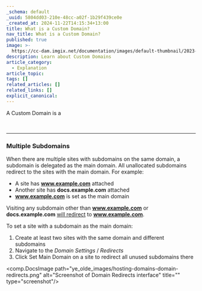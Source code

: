 ```yaml
---
_schema: default
_uuid: 5804dd03-210e-48cc-a02f-1b29f439ce0e
_created_at: 2024-11-22T14:15:34+13:00
title: What is a Custom Domain?
nav_title: What is a Custom Domain?
published: true
image: >-
  https://cc-dam.imgix.net/documentation/images/default-thumbnail/2023-Q4/CloudCannon-Documentation-Thumbnail.png
description: Learn about Custom Domains
article_category:
  - Explanation
article_topic:
tags: []
related_articles: []
related_links: []
explicit_canonical:
---
```

A Custom Domain is a

&nbsp;

---

### Multiple Subdomains

When there are multiple sites with subdomains on the same domain, a subdomain is delegated as the main domain. All unallocated subdomains redirect to the sites with the main domain. For example:

* A site has **www.example.com** attached
* Another site has **docs.example.com** attached
* **www.example.com** is set as the main domain

Visiting any subdomain other than **www.example.com** or **docs.example.com** [will redirect](/documentation/articles/add-a-wildcard-ssl-certificate/) to **www.example.com**.

To set a site with a subdomain as the main domain:

1. Create at least two sites with the same domain and different subdomains
2. Navigate to the *Domain Settings* / *Redirects*
3. Click Set Main Domain on a site to redirect all unused subdomains there

<comp.DocsImage path="ye_olde_images/hosting-domains-domain-redirects.png" alt="Screenshot of Domain Redirects interface" title="" type="screenshot"/>

###